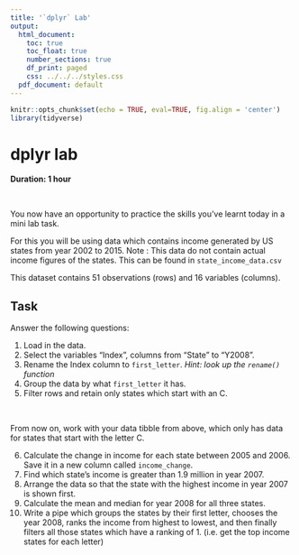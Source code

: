 ```yaml
---
title: '`dplyr` Lab'
output:
  html_document:
    toc: true
    toc_float: true
    number_sections: true
    df_print: paged
    css: ../../../styles.css
  pdf_document: default
---
```


```r
knitr::opts_chunk$set(echo = TRUE, eval=TRUE, fig.align = 'center')
library(tidyverse)
```

# dplyr lab

**Duration: 1 hour**

<br>

You now have an opportunity to practice the skills you've learnt today in a mini lab task. 

For this you will be using data which contains income generated by US states from year 2002 to 2015. Note : This data do not contain actual income figures of the states. This can be found in `state_income_data.csv`

This dataset contains 51 observations (rows) and 16 variables (columns). 

## Task

Answer the following questions: 

1. Load in the data.  
2. Select the variables "Index", columns from "State" to "Y2008".  
3. Rename the Index column to `first_letter`. *Hint: look up the `rename()` function*    
4. Group the data by what `first_letter` it has.    
5. Filter rows and retain only states which start with an C. 

<br>

From now on, work with your data tibble from above, which only has data for states that start with the letter C. <br>

6. Calculate the change in income for each state between 2005 and 2006. Save it in a new column called `income_change`.   
7. Find which state's income is greater than 1.9 million in year 2007.  
8. Arrange the data so that the state with the highest income in year 2007 is shown first.  
9. Calculate the mean and median for year 2008 for all three states.  
10. Write a pipe which groups the states by their first letter, chooses the year 2008, ranks the income from highest to lowest, and then finally filters all those states which have a ranking of 1.  (i.e. get the top income states for each letter) 

<br>
